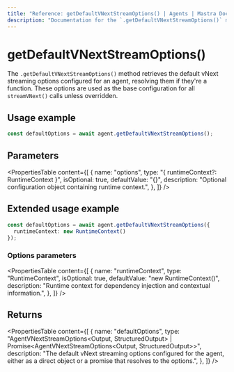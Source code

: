 ```yaml
---
title: "Reference: getDefaultVNextStreamOptions() | Agents | Mastra Docs"
description: "Documentation for the `.getDefaultVNextStreamOptions()` method in Mastra agents, which retrieves the default options used for streamVNext calls."
---
```


# getDefaultVNextStreamOptions()

The `.getDefaultVNextStreamOptions()` method retrieves the default vNext streaming options configured for an agent, resolving them if they're a function. These options are used as the base configuration for all `streamVNext()` calls unless overridden.

## Usage example

```typescript showLineNumbers copy
const defaultOptions = await agent.getDefaultVNextStreamOptions();
```

## Parameters

<PropertiesTable
  content={[
    {
      name: "options",
      type: "{ runtimeContext?: RuntimeContext }",
      isOptional: true,
      defaultValue: "{}",
      description: "Optional configuration object containing runtime context.",
    },
  ]}
/>

## Extended usage example

```typescript showLineNumbers copy
const defaultOptions = await agent.getDefaultVNextStreamOptions({
  runtimeContext: new RuntimeContext()
});
```

### Options parameters

<PropertiesTable
  content={[
    {
      name: "runtimeContext",
      type: "RuntimeContext",
      isOptional: true,
      defaultValue: "new RuntimeContext()",
      description: "Runtime context for dependency injection and contextual information.",
    },
  ]}
/>

## Returns

<PropertiesTable
  content={[
    {
      name: "defaultOptions",
      type: "AgentVNextStreamOptions<Output, StructuredOutput> | Promise<AgentVNextStreamOptions<Output, StructuredOutput>>",
      description: "The default vNext streaming options configured for the agent, either as a direct object or a promise that resolves to the options.",
    },
  ]}
/>
